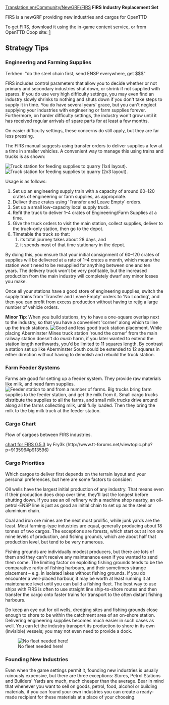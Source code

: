 [[Translation:en/Community/NewGRF/FIRS]]
'''FIRS Industry Replacement Set'''

FIRS is a newGRF providing new industries and cargos for OpenTTD

To get FIRS, download it using the in-game content service, or from OpenTTD Coop site: [http://bundles.openttdcoop.org/firs/]


== Strategy Tips ==

=== Engineering and Farming Supplies ===

Terkhen: "do the steel chain first, send ENSP everywhere, get $$$"

FIRS includes control parameters that allow you to decide whether or not primary and secondary industries shut down, or shrink if not supplied with spares. If you do use very high difficulty settings, you may even find an industry slowly shrinks to nothing and shuts down if you don't take steps to supply it in time. You do have several years' grace, but you can't neglect supplying your industries with engineering or farm supplies forever. Furthermore, on harder difficulty settings, the industry won't grow until it has received regular arrivals of spare parts for at least a few months.

On easier difficulty settings, these concerns do still apply, but they are far less pressing.

The FIRS manual suggests using transfer orders to deliver supplies a few at a time in smaller vehicles. A convenient way to manage this using trains and trucks is as shown:

[[File:fr/Community/NewGRF/ENSP feeder1.png|Truck station for feeding supplies to quarry (1x4 layout).]] [[File:fr/Community/NewGRF/ENSP feeder2.png|Truck station for feeding supplies to quarry (2x3 layout).]]

Usage is as follows:

# Set up an engineering supply train with a capacity of around 60&ndash;120 crates of engineering or farm supplies, as appropriate.
# Deliver these crates using 'Transfer and Leave Empty' orders.
# Set up a small low-capacity local supply truck.
# Refit the truck to deliver 1&ndash;4 crates of Engineering/Farm Supplies at a time.
# Give the truck orders to visit the main station, collect supplies, deliver to the truck-only station, then go to the depot.
# Timetable the truck so that:
## its total journey takes about 28 days, and
## it spends most of that time stationary in the depot.

By doing this, you ensure that your initial consignment of 60&ndash;120 crates of supplies will be delivered at a rate of 1&ndash;4 crates a month, which means the station won't need to be resupplied for anything between one and ten years. The delivery truck won't be very profitable, but the increased production from the main industry will completely dwarf any minor losses you make.

Once all your stations have a good store of engineering supplies, switch the supply trains from 'Transfer and Leave Empty' orders to 'No Loading', and then you can profit from excess production without having to rejig a large number of vehicle orders.

'''Minor Tip''': When you build stations, try to have a one-square overlap next to the industry, so that you have a convenient 'corner' along which to line up the truck stations. [[File:fr/Community/NewGRF/Good and bad placement.png|center|Good and less good truck station placement.]] While placing Aberminster Mines truck station 'round the corner' from the main railway station doesn't do ''much'' harm, if you later wanted to extend the station length northwards, you'd be limited to 11 squares length. By contrast a station set up like Aberminster South could be extended to 12 squares in either direction without having to demolish and rebuild the truck station.

=== Farm Feeder Systems ===

Farms are good for setting up a feeder system. They provide raw materials like milk, and need farm supplies.
[[File:en/Community/NewGRF/Farm feeder.png|center|Feeder station to and from a number of farms.]]
Big trucks bring farm supplies to the feeder station, and get the milk from it.
Small cargo trucks distribute the supplies to all the farms, and small milk trucks drive around along all the farms collecting milk, until fully loaded. Then they bring the milk to the big milk truck at the feeder station.

=== Cargo Chart ===
Flow of cargoes between FIRS industries.

[http://www.tt-forums.net/download/file.php?id=137178|Cargo chart for FIRS 0.5.3] by Fry3k (http://www.tt-forums.net/viewtopic.php?p=913596#p913596)

=== Cargo Priorities ===

Which cargos to deliver first depends on the terrain layout and your personal preferences, but here are some factors to consider:

Oil wells have the largest initial production of any industry. That means even if their production does drop over time, they'll last the longest before shutting down. If you see an oil refinery with a machine shop nearby, an oil-petrol-ENSP line is just as good an initial chain to set up as the steel or aluminium chain.

Coal and iron ore mines are the next most prolific, while junk yards are the least. Most farming-type industries are equal, generally producing about 18 tonnes of two cargos. The exceptions are forests, which start out at iron ore mine levels of production, and fishing grounds, which are about half that production level, but tend to be very numerous.

Fishing grounds are individually modest producers, but there are lots of them and they can't receive any maintenance even if you wanted to send them some. The limiting factor on exploiting fishing grounds tends to be the comparative rarity of fishing harbours, and their sometimes strange placement &ndash; e.g. in isolated lakes without fishing grounds. If you do encounter a well-placed harbour, it may be worth at least running it at maintenance level until you can build a fishing fleet. The best way to use ships with FIRS is often to use straight line ship-to-shore routes and then transfer the cargo onto faster trains for transport to the often distant fishing harbours.

Do keep an eye out for oil wells, dredging sites and fishing grounds close enough to shore to be within the catchment area of an on-shore station. Delivering engineering supplies becomes much easier in such cases as well. You can let the industry transport its production to shore in its own (invisible) vessels; you may not even need to provide a dock.

[[File:en/Community/NewGRF/No fleet needed.png|center|No fleet needed here!]]

=== Founding New Industries ===

Even when the game settings permit it, founding new industries is usually ruinously expensive, but there are three exceptions: Stores, Petrol Stations and Builders' Yards are much, much cheaper than the average. Bear in mind that whenever you want to sell on goods, petrol, food, alcohol or building materials, if you can found your own industries you can create a ready-made recipient for these materials at a place of your choosing.